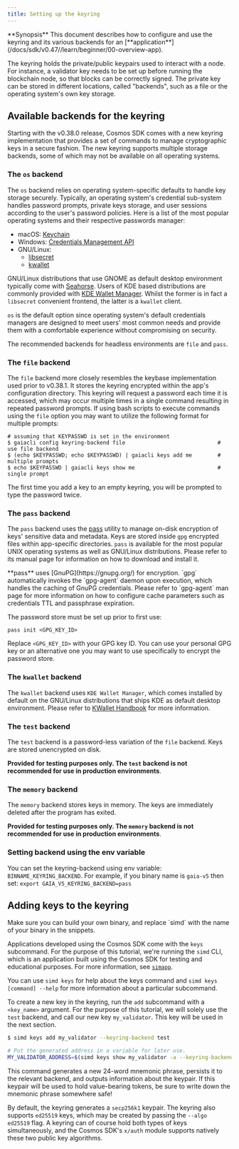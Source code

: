 ```yaml
---
title: Setting up the keyring
---
```

<Note>
**Synopsis**
This document describes how to configure and use the keyring and its various backends for an [**application**](/docs/sdk/v0.47//learn/beginner/00-overview-app).
</Note>

The keyring holds the private/public keypairs used to interact with a node. For instance, a validator key needs to be set up before running the blockchain node, so that blocks can be correctly signed. The private key can be stored in different locations, called "backends", such as a file or the operating system's own key storage.

## Available backends for the keyring

Starting with the v0.38.0 release, Cosmos SDK comes with a new keyring implementation
that provides a set of commands to manage cryptographic keys in a secure fashion. The
new keyring supports multiple storage backends, some of which may not be available on
all operating systems.

### The `os` backend

The `os` backend relies on operating system-specific defaults to handle key storage
securely. Typically, an operating system's credential sub-system handles password prompts,
private keys storage, and user sessions according to the user's password policies. Here
is a list of the most popular operating systems and their respective passwords manager:

* macOS: [Keychain](https://support.apple.com/en-gb/guide/keychain-access/welcome/mac)
* Windows: [Credentials Management API](https://docs.microsoft.com/en-us/windows/win32/secauthn/credentials-management)
* GNU/Linux:
  * [libsecret](https://gitlab.gnome.org/GNOME/libsecret)
  * [kwallet](https://api.kde.org/frameworks/kwallet/html/index.html)

GNU/Linux distributions that use GNOME as default desktop environment typically come with
[Seahorse](https://wiki.gnome.org/Apps/Seahorse). Users of KDE based distributions are
commonly provided with [KDE Wallet Manager](https://userbase.kde.org/KDE_Wallet_Manager).
Whilst the former is in fact a `libsecret` convenient frontend, the latter is a `kwallet`
client.

`os` is the default option since operating system's default credentials managers are
designed to meet users' most common needs and provide them with a comfortable
experience without compromising on security.

The recommended backends for headless environments are `file` and `pass`.

### The `file` backend

The `file` backend more closely resembles the keybase implementation used prior to
v0.38.1. It stores the keyring encrypted within the app's configuration directory. This
keyring will request a password each time it is accessed, which may occur multiple
times in a single command resulting in repeated password prompts. If using bash scripts
to execute commands using the `file` option you may want to utilize the following format
for multiple prompts:

```shell
# assuming that KEYPASSWD is set in the environment
$ gaiacli config keyring-backend file                             # use file backend
$ (echo $KEYPASSWD; echo $KEYPASSWD) | gaiacli keys add me        # multiple prompts
$ echo $KEYPASSWD | gaiacli keys show me                          # single prompt
```

<Tip>
The first time you add a key to an empty keyring, you will be prompted to type the password twice.
</Tip>

### The `pass` backend

The `pass` backend uses the [pass](https://www.passwordstore.org/) utility to manage on-disk
encryption of keys' sensitive data and metadata. Keys are stored inside `gpg` encrypted files
within app-specific directories. `pass` is available for the most popular UNIX
operating systems as well as GNU/Linux distributions. Please refer to its manual page for
information on how to download and install it.

<Tip>
**pass** uses [GnuPG](https://gnupg.org/) for encryption. `gpg` automatically invokes the `gpg-agent`
daemon upon execution, which handles the caching of GnuPG credentials. Please refer to `gpg-agent`
man page for more information on how to configure cache parameters such as credentials TTL and
passphrase expiration.
</Tip>

The password store must be set up prior to first use:

```shell
pass init <GPG_KEY_ID>
```

Replace `<GPG_KEY_ID>` with your GPG key ID. You can use your personal GPG key or an alternative
one you may want to use specifically to encrypt the password store.

### The `kwallet` backend

The `kwallet` backend uses `KDE Wallet Manager`, which comes installed by default on the
GNU/Linux distributions that ships KDE as default desktop environment. Please refer to
[KWallet Handbook](https://docs.kde.org/stable5/en/kdeutils/kwallet5/index.html) for more
information.

### The `test` backend

The `test` backend is a password-less variation of the `file` backend. Keys are stored
unencrypted on disk.

**Provided for testing purposes only. The `test` backend is not recommended for use in production environments**.

### The `memory` backend

The `memory` backend stores keys in memory. The keys are immediately deleted after the program has exited.

**Provided for testing purposes only. The `memory` backend is not recommended for use in production environments**.

### Setting backend using the env variable

You can set the keyring-backend using env variable: `BINNAME_KEYRING_BACKEND`. For example, if you binary name is `gaia-v5` then set: `export GAIA_V5_KEYRING_BACKEND=pass`

## Adding keys to the keyring

<Warning>
Make sure you can build your own binary, and replace `simd` with the name of your binary in the snippets.
</Warning>

Applications developed using the Cosmos SDK come with the `keys` subcommand. For the purpose of this tutorial, we're running the `simd` CLI, which is an application built using the Cosmos SDK for testing and educational purposes. For more information, see [`simapp`](https://github.com/cosmos/cosmos-sdk/tree/main/simapp).

You can use `simd keys` for help about the keys command and `simd keys [command] --help` for more information about a particular subcommand.

To create a new key in the keyring, run the `add` subcommand with a `<key_name>` argument. For the purpose of this tutorial, we will solely use the `test` backend, and call our new key `my_validator`. This key will be used in the next section.

```bash
$ simd keys add my_validator --keyring-backend test

# Put the generated address in a variable for later use.
MY_VALIDATOR_ADDRESS=$(simd keys show my_validator -a --keyring-backend test)
```

This command generates a new 24-word mnemonic phrase, persists it to the relevant backend, and outputs information about the keypair. If this keypair will be used to hold value-bearing tokens, be sure to write down the mnemonic phrase somewhere safe!

By default, the keyring generates a `secp256k1` keypair. The keyring also supports `ed25519` keys, which may be created by passing the `--algo ed25519` flag. A keyring can of course hold both types of keys simultaneously, and the Cosmos SDK's `x/auth` module supports natively these two public key algorithms.
